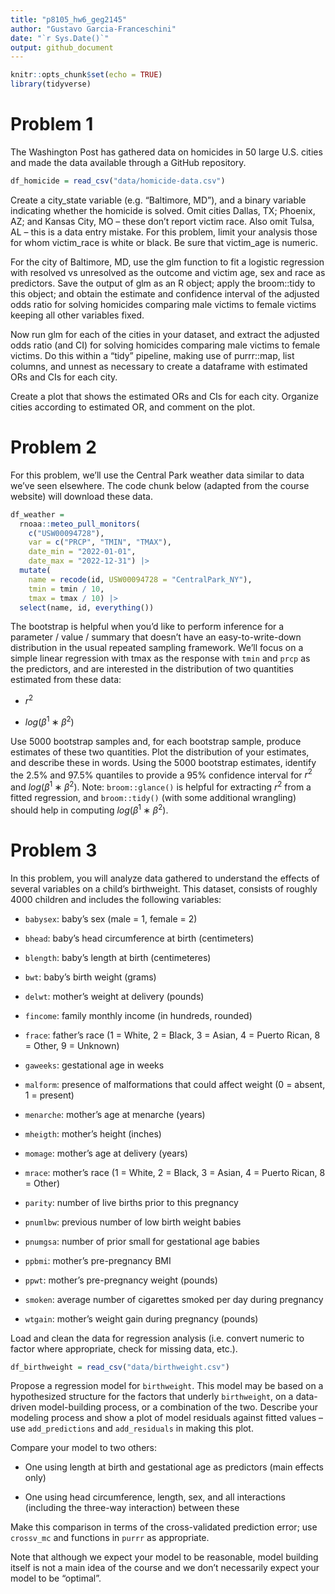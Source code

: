 ```yaml
---
title: "p8105_hw6_geg2145"
author: "Gustavo Garcia-Franceschini"
date: "`r Sys.Date()`"
output: github_document
---
```


```r
knitr::opts_chunk$set(echo = TRUE)
library(tidyverse)
```

# Problem 1

The Washington Post has gathered data on homicides in 50 large U.S. cities and made the data available through a GitHub repository.

```r
df_homicide = read_csv("data/homicide-data.csv")
```

Create a city_state variable (e.g. “Baltimore, MD”), and a binary variable indicating whether the homicide is solved. Omit cities Dallas, TX; Phoenix, AZ; and Kansas City, MO – these don’t report victim race. Also omit Tulsa, AL – this is a data entry mistake. For this problem, limit your analysis those for whom victim_race is white or black. Be sure that victim_age is numeric.

For the city of Baltimore, MD, use the glm function to fit a logistic regression with resolved vs unresolved as the outcome and victim age, sex and race as predictors. Save the output of glm as an R object; apply the broom::tidy to this object; and obtain the estimate and confidence interval of the adjusted odds ratio for solving homicides comparing male victims to female victims keeping all other variables fixed.

Now run glm for each of the cities in your dataset, and extract the adjusted odds ratio (and CI) for solving homicides comparing male victims to female victims. Do this within a “tidy” pipeline, making use of purrr::map, list columns, and unnest as necessary to create a dataframe with estimated ORs and CIs for each city.

Create a plot that shows the estimated ORs and CIs for each city. Organize cities according to estimated OR, and comment on the plot.

# Problem 2

For this problem, we’ll use the Central Park weather data similar to data we’ve seen elsewhere. The code chunk below (adapted from the course website) will download these data.

```r
df_weather = 
  rnoaa::meteo_pull_monitors(
    c("USW00094728"),
    var = c("PRCP", "TMIN", "TMAX"), 
    date_min = "2022-01-01",
    date_max = "2022-12-31") |>
  mutate(
    name = recode(id, USW00094728 = "CentralPark_NY"),
    tmin = tmin / 10,
    tmax = tmax / 10) |>
  select(name, id, everything())
```

The bootstrap is helpful when you’d like to perform inference for a parameter / value / summary that doesn’t have an easy-to-write-down distribution in the usual repeated sampling framework. We’ll focus on a simple linear regression with tmax as the response with `tmin` and `prcp` as the predictors, and are interested in the distribution of two quantities estimated from these data:

- $r^2$

- $log(\beta^1∗\beta^2)$

Use 5000 bootstrap samples and, for each bootstrap sample, produce estimates of these two quantities. Plot the distribution of your estimates, and describe these in words. Using the 5000 bootstrap estimates, identify the 2.5% and 97.5% quantiles to provide a 95% confidence interval for $r^2$ and $log(\beta^1∗\beta^2)$. Note: `broom::glance()` is helpful for extracting $r^2$ from a fitted regression, and `broom::tidy()` (with some additional wrangling) should help in computing $log(\beta^1∗\beta^2)$.

# Problem 3

In this problem, you will analyze data gathered to understand the effects of several variables on a child’s birthweight. This dataset, consists of roughly 4000 children and includes the following variables:

- `babysex`: baby’s sex (male = 1, female = 2)

- `bhead`: baby’s head circumference at birth (centimeters)
    
- `blength`: baby’s length at birth (centimeteres)
    
- `bwt`: baby’s birth weight (grams)
    
- `delwt`: mother’s weight at delivery (pounds)
    
- `fincome`: family monthly income (in hundreds, rounded)
    
- `frace`: father’s race (1 = White, 2 = Black, 3 = Asian, 4 = Puerto Rican, 8 = Other, 9 = Unknown)
    
- `gaweeks`: gestational age in weeks
    
- `malform`: presence of malformations that could affect weight (0 = absent, 1 = present)
    
- `menarche`: mother’s age at menarche (years)
    
- `mheigth`: mother’s height (inches)
    
- `momage`: mother’s age at delivery (years)
    
- `mrace`: mother’s race (1 = White, 2 = Black, 3 = Asian, 4 = Puerto Rican, 8 = Other)
    
- `parity`: number of live births prior to this pregnancy
    
- `pnumlbw`: previous number of low birth weight babies
    
- `pnumgsa`: number of prior small for gestational age babies
    
- `ppbmi`: mother’s pre-pregnancy BMI
    
- `ppwt`: mother’s pre-pregnancy weight (pounds)
    
- `smoken`: average number of cigarettes smoked per day during pregnancy
    
- `wtgain`: mother’s weight gain during pregnancy (pounds)

Load and clean the data for regression analysis (i.e. convert numeric to factor where appropriate, check for missing data, etc.).

```r
df_birthweight = read_csv("data/birthweight.csv")
```

Propose a regression model for `birthweight`. This model may be based on a hypothesized structure for the factors that underly `birthweight`, on a data-driven model-building process, or a combination of the two. Describe your modeling process and show a plot of model residuals against fitted values – use `add_predictions` and `add_residuals` in making this plot.

Compare your model to two others:

- One using length at birth and gestational age as predictors (main effects only)
    
- One using head circumference, length, sex, and all interactions (including the three-way interaction) between these

Make this comparison in terms of the cross-validated prediction error; use `crossv_mc` and functions in `purrr` as appropriate.

Note that although we expect your model to be reasonable, model building itself is not a main idea of the course and we don’t necessarily expect your model to be “optimal”.


